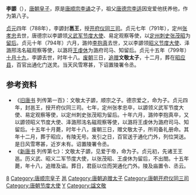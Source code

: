'''李謜'''（{{bd|782年||799年|11月20日|catIdx=L}}），[[唐朝|唐朝]][[皇子|皇子]]，原是[[唐顺宗|唐顺宗李诵]]之子，祖父[[唐德宗|唐德宗李适]]因宠爱他抚养他，作为第八子。

[[貞元_(唐朝)|贞元]]四年（788年），李謜封'''邕王'''，授[[开府仪同三司|开府仪同三司]]。贞元七年（791年），定州[[張孝忠_(唐朝)|张孝忠]]去世，唐德宗以李謜领[[义武军节度使|义武军]][[节度大使|节度大使]]、易定观察等使，以[[定州|定州]][[刺史|刺史]][[张茂昭|张茂昭]]为[[留后|留后]]。贞元十年（794年）六月，潞帅[[李抱真|李抱真]]去世，又以李謜领[[昭义节度使|昭义节度大使]]、泽潞邢洺名磁观察等使，以潞将[[王虔休|王虔休]]为潞府司马、知留后。贞元十五年（799年）[[十月十九|十月十九]]，李謜去世，时年十八。[[废朝|废朝]]三日，[[追赠|追赠]]'''文敬太子'''，十二月，葬在[[昭应县|昭应县]]，百官出通化门送灵。当天风雪寒甚，下诏置陵署令丞。  

== 参考资料 ==
*《[[旧唐书|旧唐书]] 列传第一百》：文敬太子謜，顺宗之子。德宗爱之，命为子。贞元四年，封邕王，授开府仪同三司。七年，定州张孝忠卒，以謜领义武军节度大使、易定观察等使，以定州刺史张茂昭为留后。十年六月，潞帅李抱真卒，又以謜领昭义节度大使、泽潞邢洺名磁观察等使，以潞将王虔休为潞府司马、知留后。十五年十月薨，时年十八，废朝三日，赠文敬太子，所司备礼册命。其年十二月，葬于昭应，有陵无号。发引之日，百官送于通化门外，列位哭送。是日风雪寒甚，近岁未有。诏置陵署令丞。
*《[[新唐书|新唐书]] 列传第七》：文敬太子謜，见爱于帝，命为子。贞元初，先诸王王邕。历义武、昭义二军节度大使，以张茂昭、王虔休为留后，不出閤。十五年薨，年十八，追赠及谥。葬日，君臣以位而哭通化门外。陵及庙置令、丞云。

[[Category:唐德宗皇子|8]]
[[Category:唐顺宗皇子|Category:唐顺宗皇子]]
[[Category:唐朝宗室国王|邕]]
[[Category:唐朝追赠太子|Category:唐朝追赠太子]]
[[Category:唐朝开府仪同三司|Category:唐朝开府仪同三司]]
[[Category:唐朝节度大使|Category:唐朝节度大使]]
[[Category:李姓|Y]]
[[Category:諡文敬|Category:諡文敬]]